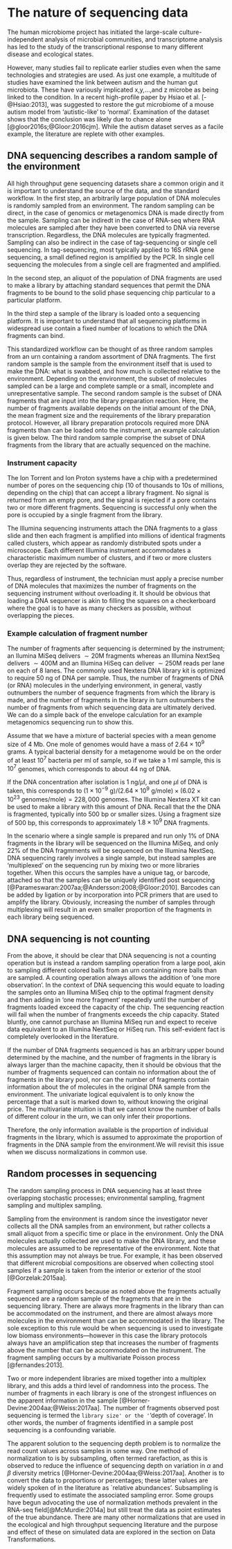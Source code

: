 # The nature of sequencing data

The human microbiome project has initiated the large-scale culture-independent analysis of microbial communities, and transcriptome analysis has led to the study of the transcriptional response to many different disease and ecological states.

However, many studies fail to replicate earlier studies even when the same technologies and strategies are used. As just one example, a multitude of studies have examined the link between autism and the human gut microbiota. These have variously implicated x,y,...,and z microbe as being linked to the condition. In a recent high-profile paper by Hsiao et al. [-@Hsiao:2013], \emph{Bacillus fragilis} was suggested to restore the gut microbiome of a mouse autism model from 'autistic-like' to 'normal'. Examination of the dataset shows that the conclusion was likely due to chance alone [@gloor2016s;@Gloor:2016cjm]. While the autism dataset serves as a facile example, the literature are replete with other examples.

## DNA sequencing describes a random sample of the environment

All high throughput gene sequencing datasets share a common origin and it is important to understand the source of the data, and the standard workflow. In the first step, an arbitrarily large population of DNA molecules is randomly sampled from an environment. The random sampling can be direct, in the case of genomics or metagenomics DNA is made directly from the sample. Sampling can be indiredt in the case of RNA-seq where RNA molecules are sampled after they have been converted to DNA via reverse transcription. Regardless, the DNA molecules are typically fragmented. Sampling can also be indirect in the case of tag-sequencing or single cell sequencing. In tag-sequencing, most typically applied to 16S rRNA gene sequencing, a small defined region is amplified by the PCR. In single cell sequencing the molecules from a single cell are fragmented and amplified.

In the second step, an aliquot of the population of DNA fragments are used to make a library by attaching standard sequences that permit the DNA fragments to be bound to the solid phase sequencing chip particular to a particular platform.

In the third step  a sample of the library is loaded onto a sequencing platform. It is important to understand that all sequencing platforms in widespread use contain a fixed number of locations to which the  DNA fragments can bind.

This standardized workflow can be thought of as three random samples from an urn containing a random assortment of DNA fragments. The first random sample is the sample from the environment itself that is used to make the DNA: what is swabbed, and how much is collected relative to the environment. Depending on the environment, the subset of molecules sampled can be a large and complete sample or a small, incomplete and unrepresentative sample. The second random sample is the subset of DNA fragments that are input into the library preparation reaction. Here, the number of fragments available depends on the initial amount of the DNA, the mean fragment size and the requirements of the library preparation protocol. However, all library preparation protocols required more DNA fragments than can be loaded onto the instrument, an example calculation is given below. The third random sample comprise the subset of DNA fragments from the library that are actually sequenced on the machine.

### Instrument capacity

The Ion Torrent and Ion Proton systems have a chip with a predetermined number of pores on the sequencing chip (10 of thousands to 10s of millions, depending on the chip) that can accept a library fragment. No signal is returned from an empty pore, and the signal is rejected if a pore contains two or more different fragments. Sequencing is successful only when the pore is occupied by a single fragment from the library.

The Illumina sequencing instruments attach the DNA fragments to a glass slide and then each fragment is amplified into millions of identical fragments called clusters, which appear as randomly distributed spots under a microscope. Each different Illumina instrument accommodates a characteristic maximum number of clusters, and if two or more clusters  overlap they are rejected by the software.

Thus, regardless of instrument, the technician must apply a precise number of DNA molecules that maximizes the number of fragments on the sequencing instrument without overloading it. It should be obvious that loading a DNA sequencer is akin to filling the squares on a checkerboard where the goal is to have as many checkers as possible, without overlapping the pieces.


### Example calculation of fragment number

The number of fragments after sequencing is determined by the instrument; an Ilumina MiSeq delivers $\sim 20$M fragments whereas an Illumina NextSeq delivers $\sim 400$M and an Illumina HiSeq can deliver $\sim 250$M reads per lane on each of 8 lanes. The commonly used Nextera DNA library kit is optimized to require 50 ng of DNA per sample. Thus, the number of fragments of DNA (or RNA) molecules in the underlying environment, in general,  vastly outnumbers the number of sequence fragments from which the library is made, and the number of fragments in the library  in turn outnumbers the number of fragments from which sequencing data are ultimately derived. We can do a simple back of the envelope calculation for an example metagenomics sequencing run to show this.

Assume that we have a mixture of bacterial species with a mean genome size of 4 Mb. One mole of genomes would have a mass of $2.64 \times 10^9$ grams. A typical bacterial density for a metagenome would be on the order of at least $10^7$ bacteria per ml of sample, so if we take a 1 ml sample, this is $10^7$ genomes, which corresponds to about 44 ng of DNA.

If the DNA concentration after isolation is 1 ng$/ \mu$l, and one $\mu$l of DNA is taken, this corresponds to ($1\times 10^{-9} \mathrm{\ g}) / (2.64 \times 10^9\ \mathrm{g/mole})  \times (6.02 \times 10^{23} \mathrm{\ genomes/mole}) = 228,000$ genomes. The Illumina Nextera XT kit can be used to make a library with this amount of DNA. Recall that the the DNA is fragmented, typically into 500 bp or smaller sizes. Using a fragment size of 500 bp, this corresponds to approximately $1.8 \times 10^9$ DNA fragments.

In the scenario where a single sample is prepared and run only 1% of DNA fragments in the library will be sequenced on the Illumina MiSeq, and only 22% of the DNA fragmments will be sequenced on the Illumina NextSeq. DNA sequencing rarely involves a single sample, but instead samples are 'multiplexed' on the sequencing run by mixing two or more libraries together. When this occurs the samples have a unique tag, or barcode, attached so that the samples can be uniquely identified post sequencing [@Parameswaran:2007aa;@Andersson:2008;@Gloor:2010]. Barcodes can be added by ligation or by incorporation into PCR primers that are used to amplify the library.  Obviously, increasing the number of samples through multiplexing will result in an even smaller proportion of the fragments in each  library being sequenced.


## DNA sequencing is not counting

From the above, it should be clear that DNA sequencing is not a counting operation but is instead a random sampling operation from a large pool, akin to sampling different colored balls from an urn containing more balls than are sampled. A counting operation always allows the addition of 'one more observation'. In the context of DNA  sequencing this would equate to loading the samples onto an Illumina MiSeq chip to the optimal fragment density and then adding in 'one more fragment' repeatedly until the number of fragments loaded exceed the capacity of the chip. The sequencing reaction will fail when the number of frangments exceeds the chip capacity. Stated bluntly, one cannot purchase an Illumina MiSeq run and expect to receive data equivalent to an Illumina NextSeq or HiSeq run. This self-evident fact is completely overlooked in the literature.

If the number of DNA fragments sequenced is has an arbitrary upper bound determined by the machine, and the number of fragments in the library is always larger than the machine capacity, then it should be obvious that the number of fragments sequenced can contain no information about the \emph{number} of fragments in the library pool, nor can the number of fragments contain information about the \emph{number}  of molecules in the original DNA sample from the environment. The univariate logical equivalent is to only know the percentage that a suit is marked down to, without knowing the original price. The multivariate intuition is that we cannot know the number of balls of different colour in the urn, we can only infer their proportions.

Therefore, the only information available is the \emph{relative} proportion of individual fragments in the library, which is assumed to approximate the proportion of fragments in the  DNA sample from the environment.We will revisit this issue when we discuss normalizations in common use.

## Random processes in sequencing

The random sampling process in DNA sequencing has at least three overlapping stochastic processes; environmental sampling, fragment sampling and multiplex sampling.

Sampling from the environment is random since the investigator never collects all the DNA samples from an environment, but rather collects a small aliquot from a specific time or place in the environment. Only the DNA molecules actually collected are used to make the DNA library, and these molecules are assumed to be representative of the environment. Note that this assumption may not always be true. For example, it has been observed that different microbial compositions are observed when collecting stool samples if a sample is taken from the interior or exterior of the stool [@Gorzelak:2015aa].

Fragment sampling occurs because as noted above the fragments actually sequenced are a random sample of the fragments that are in the sequencing library. There are always more fragments in the library than can be accommodated on the instrument, and there are almost always more molecules in the environment than can be accommodated in the library. The sole exception to this rule would be when sequencing is used to investigate low biomass environments---however in this case the library protocols always have an amplification step that increases the number of fragments above the number that can be accommodated on the instrument. The fragment sampling occurs by a multivariate Poisson process [@fernandes:2013].

Two or more independent libraries are mixed together into a multiplex library, and this adds a third level of randomness into the process. The number of fragments in each library is one of the strongest influences on the apparent information in the sample [@Horner-Devine:2004aa;@Weiss:2017aa]. The number of fragments observed post sequencing is termed the `library size' or the '`'depth of coverage'.  In other words, the number of fragments identified in a sample post sequencing is a confounding variable.

The apparent solution to the sequencing depth problem is to normalize the read count values across samples in some way. One method of normalization to is by subsampling, often termed rarefaction, as this is observed to reduce the influence of sequencing depth on variation in $\alpha$ and $\beta$ diversity metrics [@Horner-Devine:2004aa;@Weiss:2017aa]. Another is to convert the data to proportions or percentages; these latter values are widely spoken of in the literature as `relative abundances'. Subsampling is frequently used to estimate the associated sampling error. Some groups have begun advocating the use of  normalization methods prevalent in the RNA-seq field[@McMurdie:2014a] but still treat the data as point estimates of the true abundance. There are many other normalizations that are used in the ecological and high throughput sequencing literature and the purpose and effect of these on simulated data are explored in the section on Data Transformations.



